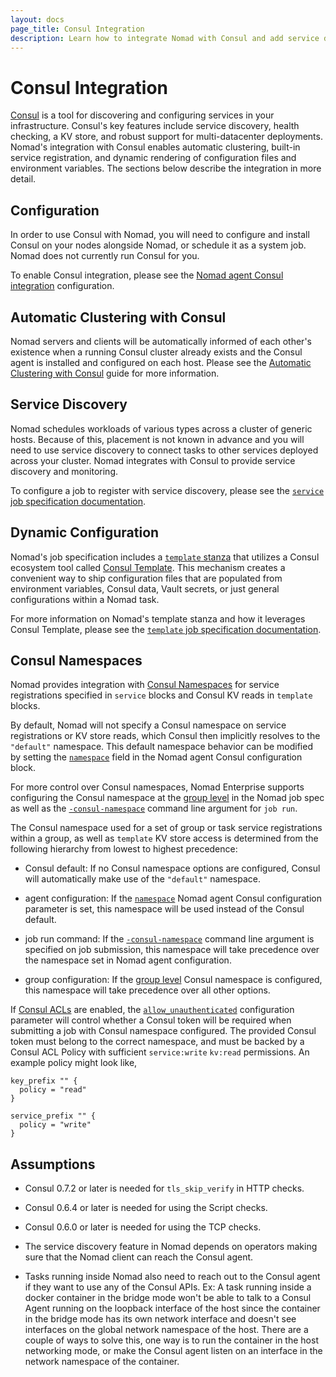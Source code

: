 ```yaml
---
layout: docs
page_title: Consul Integration
description: Learn how to integrate Nomad with Consul and add service discovery to jobs
---
```


# Consul Integration

[Consul][] is a tool for discovering and configuring services in your
infrastructure. Consul's key features include service discovery, health checking,
a KV store, and robust support for multi-datacenter deployments. Nomad's integration
with Consul enables automatic clustering, built-in service registration, and
dynamic rendering of configuration files and environment variables. The sections
below describe the integration in more detail.

## Configuration

In order to use Consul with Nomad, you will need to configure and
install Consul on your nodes alongside Nomad, or schedule it as a system job.
Nomad does not currently run Consul for you.

To enable Consul integration, please see the
[Nomad agent Consul integration](/nomad/docs/configuration/consul)
configuration.

## Automatic Clustering with Consul

Nomad servers and clients will be automatically informed of each other's
existence when a running Consul cluster already exists and the Consul agent is
installed and configured on each host. Please see the [Automatic Clustering with
Consul](/nomad/tutorials/manage-clusters/clustering) guide for more information.

## Service Discovery

Nomad schedules workloads of various types across a cluster of generic hosts.
Because of this, placement is not known in advance and you will need to use
service discovery to connect tasks to other services deployed across your
cluster. Nomad integrates with Consul to provide service discovery and
monitoring.

To configure a job to register with service discovery, please see the
[`service` job specification documentation][service].

## Dynamic Configuration

Nomad's job specification includes a [`template` stanza](/nomad/docs/job-specification/template)
that utilizes a Consul ecosystem tool called [Consul Template](https://github.com/hashicorp/consul-template). This mechanism creates a convenient way to ship configuration files
that are populated from environment variables, Consul data, Vault secrets, or just
general configurations within a Nomad task.

For more information on Nomad's template stanza and how it leverages Consul Template,
please see the [`template` job specification documentation](/nomad/docs/job-specification/template).

## Consul Namespaces

Nomad provides integration with [Consul Namespaces][consul_namespaces] for service
registrations specified in `service` blocks and Consul KV reads in `template`
blocks.

By default, Nomad will not specify a Consul namespace on service registrations or
KV store reads, which Consul then implicitly resolves to the `"default"` namespace.
This default namespace behavior can be modified by setting the [`namespace`][consul_agent_namespace] field
in the Nomad agent Consul configuration block.

For more control over Consul namespaces, Nomad Enterprise supports configuring the
Consul namespace at the [group level][consul_group_namespace] in the Nomad job spec
as well as the [`-consul-namespace`][consul_run_namespace] command line argument for `job run`.

The Consul namespace used for a set of group or task service registrations within
a group, as well as `template` KV store access is determined from the following
hierarchy from lowest to highest precedence:

- Consul default: If no Consul namespace options are configured, Consul will automatically
  make use of the `"default"` namespace.

- agent configuration: If the [`namespace`][consul_agent_namespace] Nomad agent
  Consul configuration parameter is set, this namespace will be used instead of
  the Consul default.

- job run command: <EnterpriseAlert inline/> If the [`-consul-namespace`][consul_run_namespace]
  command line argument is specified on job submission, this namespace will take
  precedence over the namespace set in Nomad agent configuration.

- group configuration: <EnterpriseAlert inline/> If the [group level][consul_group_namespace]
  Consul namespace is configured, this namespace will take precedence over all other
  options.

If [Consul ACLs][consul_acls] are enabled, the [`allow_unauthenticated`] configuration parameter
will control whether a Consul token will be required when submitting a job with
Consul namespace configured. The provided Consul token must belong to the correct
namespace, and must be backed by a Consul ACL Policy with sufficient `service:write`
`kv:read` permissions. An example policy might look like,

```hcl
key_prefix "" {
  policy = "read"
}

service_prefix "" {
  policy = "write"
}
```

## Assumptions

- Consul 0.7.2 or later is needed for `tls_skip_verify` in HTTP checks.

- Consul 0.6.4 or later is needed for using the Script checks.

- Consul 0.6.0 or later is needed for using the TCP checks.

- The service discovery feature in Nomad depends on operators making sure that
  the Nomad client can reach the Consul agent.

- Tasks running inside Nomad also need to reach out to the Consul agent if
  they want to use any of the Consul APIs. Ex: A task running inside a docker
  container in the bridge mode won't be able to talk to a Consul Agent running
  on the loopback interface of the host since the container in the bridge mode
  has its own network interface and doesn't see interfaces on the global
  network namespace of the host. There are a couple of ways to solve this, one
  way is to run the container in the host networking mode, or make the Consul
  agent listen on an interface in the network namespace of the container.

[`allow_unauthenticated`]: /nomad/docs/configuration/consul#allow_unauthenticated

[consul]: https://www.consul.io/ "Consul by HashiCorp"

[consul_acls]: /consul/docs/security/acl

[consul_namespaces]: /consul/docs/enterprise/namespaces

[consul_agent_namespace]: /nomad/docs/configuration/consul#namespace

[consul_group_namespace]: /nomad/docs/job-specification/group#namespace

[consul_run_namespace]: /nomad/docs/commands/job/run#consul-namespace

[service]: /nomad/docs/job-specification/service "Nomad service Job Specification"
